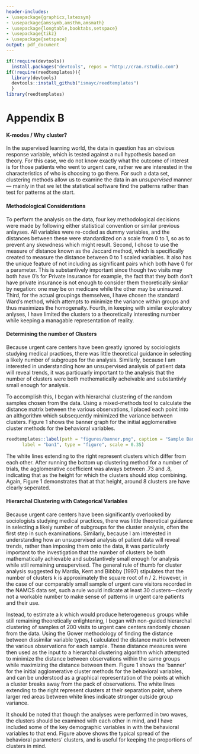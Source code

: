 ```yaml
---
header-includes:
- \usepackage{graphicx,latexsym}
- \usepackage{amssymb,amsthm,amsmath}
- \usepackage{longtable,booktabs,setspace}
- \usepackage{tikz}
- \usepackage{setspace}
output: pdf_document
---
```

```r
if(!require(devtools))
  install.packages("devtools", repos = "http://cran.rstudio.com")
if(!require(reedtemplates)){
  library(devtools)
  devtools::install_github("ismayc/reedtemplates")
  }
library(reedtemplates)

```


# Appendix B {.unnumbered}
  \setcounter{chapter}{8}
	\setcounter{section}{0}
  \doublespacing

#### K-modes / Why cluster? {.unnumbered}

In the supervised learning world, the data in question has an obvious response variable, which is tested against a null hypothesis based on theory. For this case, we do not know exactly what the outcome of interest is for those patients who went to urgent care, rather we are interested in the characteristics of who is choosing to go there. For such a data set, clustering methods allow us to examine the data in an *unsupervised* manner --- mainly in that we let the statistical software find the patterns rather than test for patterns at the start. 

#### Methodological Considerations {.unnumbered}

To perform the analysis on the data, four key methodological decisions were made by following either statistical convention or similar previous anlayses. All variables were re-coded as dummy variables, and the distances between these were standardized on a scale from 0 to 1, so as to prevent any skewdness which might result. Second, I chose to use the measure of distance known as the Jaccard method, which is specifically created to measure the distance between 0 to 1 scaled variables. It also has the unique feature of not including as significant pairs which both have 0 for a parameter. This is substantively important since though two visits may both have 0's for Private Insurance for example, the fact that they both don't have private insurance is not enough to consider them theoretically simliar by negation: one may be on medicare while the other may be uninsured. Third, for the actual groupings themselves, I have chosen the standard Ward's method, which attempts to minimize the variance within groups and thus maximizes the homogenaity. Fourth, in keeping with similar exploratory anlyses, I have limited the clusters to a theoretically interesting number while keeping a managable representation of reality. 

#### Determining the number of Clusters {.unnumbered}

Because urgent care centers have been greatly ignored by sociologists studying medical practices, there was little theoretical guidance in selecting a likely number of subgroups for the analysis. Similarly, because I am interested in understanding how an unsupervised analysis of patient data will reveal trends, it was particuarly important to the analysis that the number of clusters were both methematically acheivable and substantivly small enough for analysis. 

To accomplish this, I began with hierarchal clustering of the random samples chosen from the data. Using a mixed-methods tool to calculate the distance matrix between the various observations, I placed each point into an althgorithm which subsequently minimized the variance between clusters. Figure 1 shows the banner graph for the initial agglomerative cluster methods for the behavioral variables. 




```r

reedtemplates::label(path = "figures/banner.png", caption = "Sample Banner Agglomerative Clustering Results", 
      label = "ban1", type = "figure", scale = 0.35)
```

The white lines extending to the right represent clusters which differ from each other. After running the bottom up clustering method for a number of trials, the agglomerative coefficient was always between .73 and .8, indicating that as the height for which the clusters should stop combining. Again, Figure 1 demonstrates that at that height, around 8 clusters are have clearly seperated. 


#### Hierarchal Clustering with Categorical Variables {.unnumbered}

Because urgent care centers have been significantly overlooked by sociologists studying medical practices, there was little theoretical guidance in selecting a likely number of subgroups for the cluster analysis, often the first step in such examinations. Similarly, because I am interested in understanding how an unsupervised analysis of patient data will reveal trends, rather than imposing them onto the data, it was particularly important to the investigation that the number of clusters be both mathematically achievable and substantively small enough for analysis while still remaining unsupervised. The general rule of thumb for cluster analysis suggested by Mardia, Kent and Bibbby (1997) stipulates that the number of clusters k is approximately the square root of n / 2. However, in the case of our comparably small sample of urgent care visitors recorded in the NAMCS data set, such a rule would indicate at least 30 clusters—clearly not a workable number to make sense of patterns in urgent care patients and their use.

Instead, to estimate a k which would produce heterogeneous groups while still remaining theoretically enlightening, I began with non-guided hierarchal clustering of samples of 200 visits to urgent care centers randomly chosen from the data. Using the Gower methodology of finding the distance between dissimilar variable types, I calculated the distance matrix between the various observations for each sample. These distance measures were then used as the input to a hierarchal clustering algorithm which attempted to minimize the distance between observations within the same groups while maximizing the distance between them.  Figure 1 shows the ‘banner’ for the initial agglomerative cluster methods for the behavioral variables, and can be understood as a graphical representation of the points at which a cluster breaks away from the pack of observations. The white lines extending to the right represent clusters at their separation point, where larger red areas between white lines indicate stronger outside group variance.

It should be noted that though the analyses were performed in two waves, the clusters should be examined with each other in mind, and I have included some of the key demographic variables in with the behavioral variables to that end. Figure above shows the typical spread of the behavioral parameters’ clusters, and is useful for keeping the proportions of clusters in mind. 

